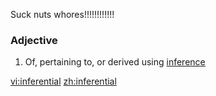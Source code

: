Suck nuts whores!!!!!!!!!!!!

===Adjective===
{{en-adj}}

# Of, pertaining to, or derived using [[inference]]

[[vi:inferential]]
[[zh:inferential]]